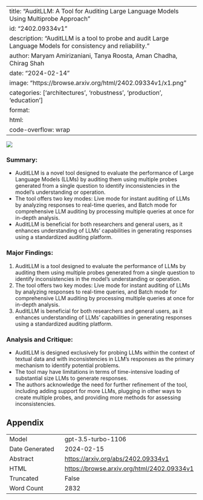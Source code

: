 
---
title: "AuditLLM: A Tool for Auditing Large Language Models Using Multiprobe Approach"
id: "2402.09334v1"
description: "AuditLLM is a tool to probe and audit Large Language Models for consistency and reliability."
author: Maryam Amirizaniani, Tanya Roosta, Aman Chadha, Chirag Shah
date: "2024-02-14"
image: "https://browse.arxiv.org/html/2402.09334v1/x1.png"
categories: ['architectures', 'robustness', 'production', 'education']
format:
  html:
    code-overflow: wrap
---

![](https://browse.arxiv.org/html/2402.09334v1/x1.png)

### **Summary:**
- AuditLLM is a novel tool designed to evaluate the performance of Large Language Models (LLMs) by auditing them using multiple probes generated from a single question to identify inconsistencies in the model's understanding or operation.
- The tool offers two key modes: Live mode for instant auditing of LLMs by analyzing responses to real-time queries, and Batch mode for comprehensive LLM auditing by processing multiple queries at once for in-depth analysis.
- AuditLLM is beneficial for both researchers and general users, as it enhances understanding of LLMs' capabilities in generating responses using a standardized auditing platform.

### **Major Findings:**
1. AuditLLM is a tool designed to evaluate the performance of LLMs by auditing them using multiple probes generated from a single question to identify inconsistencies in the model's understanding or operation.
2. The tool offers two key modes: Live mode for instant auditing of LLMs by analyzing responses to real-time queries, and Batch mode for comprehensive LLM auditing by processing multiple queries at once for in-depth analysis.
3. AuditLLM is beneficial for both researchers and general users, as it enhances understanding of LLMs' capabilities in generating responses using a standardized auditing platform.

### **Analysis and Critique:**
- AuditLLM is designed exclusively for probing LLMs within the context of textual data and with inconsistencies in LLM's responses as the primary mechanism to identify potential problems.
- The tool may have limitations in terms of time-intensive loading of substantial size LLMs to generate responses.
- The authors acknowledge the need for further refinement of the tool, including adding support for more LLMs, plugging in other ways to create multiple probes, and providing more methods for assessing inconsistencies.

## Appendix

|          |          |
|----------|----------|
| Model     | gpt-3.5-turbo-1106       |
| Date Generated     | 2024-02-15       |
| Abstract | [https://arxiv.org/abs/2402.09334v1](https://arxiv.org/abs/2402.09334v1)        |
| HTML     | [https://browse.arxiv.org/html/2402.09334v1](https://browse.arxiv.org/html/2402.09334v1)       |
| Truncated       | False       |
| Word Count       | 2832       |